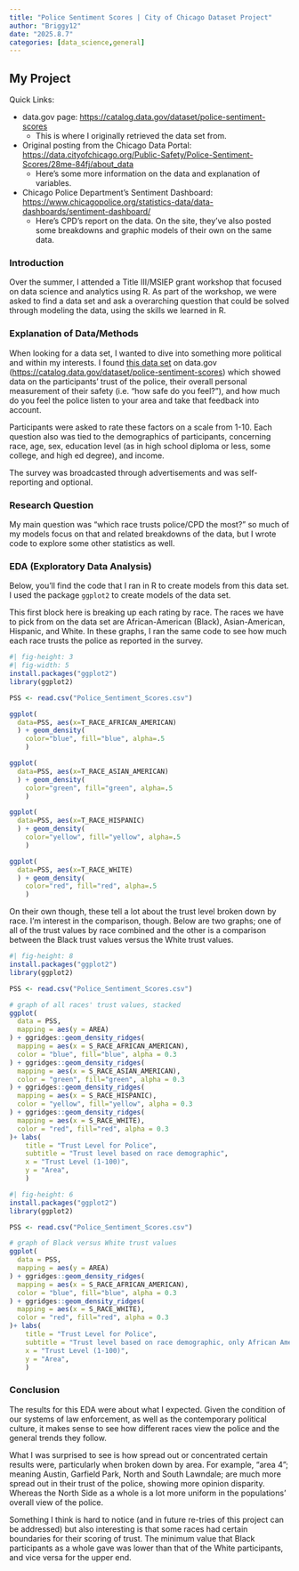 ```yaml
---
title: "Police Sentiment Scores | City of Chicago Dataset Project"
author: "Briggy12"
date: "2025.8.7"
categories: [data_science,general]
---
```


## My Project

Quick Links:

-   data.gov page: <https://catalog.data.gov/dataset/police-sentiment-scores>
    -   This is where I originally retrieved the data set from.
-   Original posting from the Chicago Data Portal: <https://data.cityofchicago.org/Public-Safety/Police-Sentiment-Scores/28me-84fj/about_data>
    -   Here's some more information on the data and explanation of variables.
-   Chicago Police Department's Sentiment Dashboard: <https://www.chicagopolice.org/statistics-data/data-dashboards/sentiment-dashboard/>
    -   Here's CPD's report on the data. On the site, they've also posted some breakdowns and graphic models of their own on the same data.

### Introduction

Over the summer, I attended a Title III/MSIEP grant workshop that focused on data science and analytics using R. As part of the workshop, we were asked to find a data set and ask a overarching question that could be solved through modeling the data, using the skills we learned in R.

### Explanation of Data/Methods

When looking for a data set, I wanted to dive into something more political and within my interests. I found [this data set](https://catalog.data.gov/dataset/police-sentiment-scores) on data.gov (<https://catalog.data.gov/dataset/police-sentiment-scores>) which showed data on the participants' trust of the police, their overall personal measurement of their safety (i.e. "how safe do you feel?"), and how much do you feel the police listen to your area and take that feedback into account.

Participants were asked to rate these factors on a scale from 1-10. Each question also was tied to the demographics of participants, concerning race, age, sex, education level (as in high school diploma or less, some college, and high ed degree), and income.

The survey was broadcasted through advertisements and was self-reporting and optional.

### Research Question

My main question was "which race trusts police/CPD the most?" so much of my models focus on that and related breakdowns of the data, but I wrote code to explore some other statistics as well.

### EDA (Exploratory Data Analysis)

Below, you'll find the code that I ran in R to create models from this data set. I used the package `ggplot2` to create models of the data set.

This first block here is breaking up each rating by race. The races we have to pick from on the data set are African-American (Black), Asian-American, Hispanic, and White. In these graphs, I ran the same code to see how much each race trusts the police as reported in the survey.

```r
#| fig-height: 3
#| fig-width: 5
install.packages("ggplot2")
library(ggplot2)

PSS <- read.csv("Police_Sentiment_Scores.csv")

ggplot(
  data=PSS, aes(x=T_RACE_AFRICAN_AMERICAN)
  ) + geom_density(
    color="blue", fill="blue", alpha=.5
    )

ggplot(
  data=PSS, aes(x=T_RACE_ASIAN_AMERICAN)
  ) + geom_density(
    color="green", fill="green", alpha=.5
    )

ggplot(
  data=PSS, aes(x=T_RACE_HISPANIC)
  ) + geom_density(
    color="yellow", fill="yellow", alpha=.5
    )

ggplot(
  data=PSS, aes(x=T_RACE_WHITE)
  ) + geom_density(
    color="red", fill="red", alpha=.5
    )
```

On their own though, these tell a lot about the trust level broken down by race. I'm interest in the comparison, though. Below are two graphs; one of all of the trust values by race combined and the other is a comparison between the Black trust values versus the White trust values.

```r
#| fig-height: 8
install.packages("ggplot2")
library(ggplot2)

PSS <- read.csv("Police_Sentiment_Scores.csv")

# graph of all races' trust values, stacked
ggplot(
  data = PSS,
  mapping = aes(y = AREA)
) + ggridges::geom_density_ridges(
  mapping = aes(x = S_RACE_AFRICAN_AMERICAN),
  color = "blue", fill="blue", alpha = 0.3
) + ggridges::geom_density_ridges(
  mapping = aes(x = S_RACE_ASIAN_AMERICAN),
  color = "green", fill="green", alpha = 0.3
) + ggridges::geom_density_ridges(
  mapping = aes(x = S_RACE_HISPANIC),
  color = "yellow", fill="yellow", alpha = 0.3
) + ggridges::geom_density_ridges(
  mapping = aes(x = S_RACE_WHITE),
  color = "red", fill="red", alpha = 0.3
)+ labs(
    title = "Trust Level for Police",
    subtitle = "Trust level based on race demographic",
    x = "Trust Level (1-100)",
    y = "Area",
    )
```

```r
#| fig-height: 6
install.packages("ggplot2")
library(ggplot2)

PSS <- read.csv("Police_Sentiment_Scores.csv")

# graph of Black versus White trust values
ggplot(
  data = PSS,
  mapping = aes(y = AREA)
) + ggridges::geom_density_ridges(
  mapping = aes(x = S_RACE_AFRICAN_AMERICAN),
  color = "blue", fill="blue", alpha = 0.3
) + ggridges::geom_density_ridges(
  mapping = aes(x = S_RACE_WHITE),
  color = "red", fill="red", alpha = 0.3
)+ labs(
    title = "Trust Level for Police",
    subtitle = "Trust level based on race demographic, only African American and White",
    x = "Trust Level (1-100)",
    y = "Area",
    )
```

### Conclusion

The results for this EDA were about what I expected. Given the condition of our systems of law enforcement, as well as the contemporary political culture, it makes sense to see how different races view the police and the general trends they follow.

What I was surprised to see is how spread out or concentrated certain results were, particularly when broken down by area. For example, "area 4"; meaning Austin, Garfield Park, North and South Lawndale; are much more spread out in their trust of the police, showing more opinion disparity. Whereas the North Side as a whole is a lot more uniform in the populations' overall view of the police.

Something I think is hard to notice (and in future re-tries of this project can be addressed) but also interesting is that some races had certain boundaries for their scoring of trust. The minimum value that Black participants as a whole gave was lower than that of the White participants, and vice versa for the upper end.
